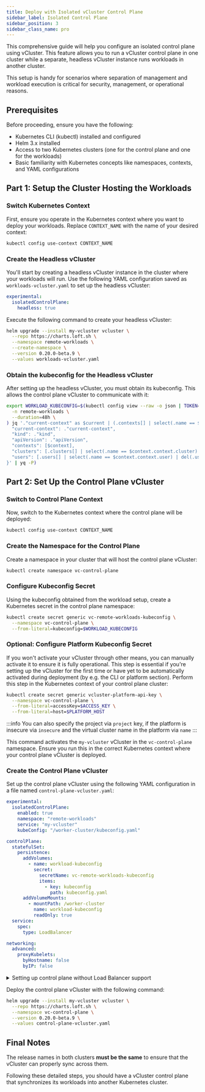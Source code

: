 ```yaml
---
title: Deploy with Isolated vCluster Control Plane
sidebar_label: Isolated Control Plane
sidebar_position: 3
sidebar_class_name: pro
---
```



<ProAdmonition/>

This comprehensive guide will help you configure an isolated control plane using vCluster.
This feature allows you to run a vCluster control plane in one cluster while a separate, headless vCluster instance runs workloads in another cluster.

This setup is handy for scenarios where separation of management and workload execution is critical for security, management, or operational reasons.

## Prerequisites

Before proceeding, ensure you have the following:
- Kubernetes CLI (kubectl) installed and configured
- Helm 3.x installed
- Access to two Kubernetes clusters (one for the control plane and one for the workloads)
- Basic familiarity with Kubernetes concepts like namespaces, contexts, and YAML configurations

## Part 1: Setup the Cluster Hosting the Workloads

### Switch Kubernetes Context

First, ensure you operate in the Kubernetes context where you want to deploy your workloads. Replace `CONTEXT_NAME` with the name of your desired context:

```bash
kubectl config use-context CONTEXT_NAME
```

### Create the Headless vCluster

You'll start by creating a headless vCluster instance in the cluster where your workloads will run. Use the following YAML configuration saved as `workloads-vcluster.yaml` to set up the headless vCluster:

```yaml
experimental:
  isolatedControlPlane:
    headless: true
```

Execute the following command to create your headless vCluster:

```bash
helm upgrade --install my-vcluster vcluster \
  --repo https://charts.loft.sh \
  --namespace remote-workloads \
  --create-namespace \
  --version 0.20.0-beta.9 \
  --values workloads-vcluster.yaml
```

### Obtain the kubeconfig for the Headless vCluster

After setting up the headless vCluster, you must obtain its kubeconfig. This allows the control plane vCluster to communicate with it:

```bash
export WORKLOAD_KUBECONFIG=$(kubectl config view --raw -o json | TOKEN=$(kubectl create token vc-my-vcluster \
  -n remote-workloads \
  --duration=48h \
) jq '."current-context" as $current | (.contexts[] | select(.name == $current)) as $context | {
  "current-context": ."current-context",
  "kind": ."kind",
  "apiVersion": ."apiVersion",
  "contexts": [$context],
  "clusters": [.clusters[] | select(.name == $context.context.cluster) | del(.cluster."certificate-authority-data") | .cluster."insecure-skip-tls-verify" = true],
  "users": [.users[] | select(.name == $context.context.user) | del(.user."client-certificate-data") | del(.user."client-key-data") | .user.token = $ENV.TOKEN]
}' | yq -P)
```

## Part 2: Set Up the Control Plane vCluster

### Switch to Control Plane Context

Now, switch to the Kubernetes context where the control plane will be deployed:

```bash
kubectl config use-context CONTEXT_NAME
```

### Create the Namespace for the Control Plane

Create a namespace in your cluster that will host the control plane vCluster:

```bash
kubectl create namespace vc-control-plane
```

### Configure Kubeconfig Secret

Using the kubeconfig obtained from the workload setup, create a Kubernetes secret in the control plane namespace:

```bash
kubectl create secret generic vc-remote-workloads-kubeconfig \
  --namespace vc-control-plane \
  --from-literal=kubeconfig=$WORKLOAD_KUBECONFIG
```

### Optional: Configure Platform Kubeconfig Secret

If you won't activate your vCluster through other means, you can manually activate it to ensure it is fully operational. This step is essential if you're setting up the vCluster for the first time or have yet to be automatically activated during deployment (by e.g. the CLI or platform section). Perform this step in the Kubernetes context of your control plane cluster:

```bash
kubectl create secret generic vcluster-platform-api-key \
  --namespace vc-control-plane \
  --from-literal=accessKey=$ACCESS_KEY \
  --from-literal=host=$PLATFORM_HOST
```

:::info
You can also specify the project via `project` key, if the platform is insecure via `insecure` and the virtual cluster name in the platform via `name`
:::

This command activates the `my-vcluster` vCluster in the `vc-control-plane` namespace. Ensure you run this in the correct Kubernetes context where your control plane vCluster is deployed.

### Create the Control Plane vCluster

Set up the control plane vCluster using the following YAML configuration in a file named `control-plane-vcluster.yaml`:

```yaml
experimental:
  isolatedControlPlane:
    enabled: true
    namespace: "remote-workloads"
    service: "my-vcluster"
    kubeConfig: "/worker-cluster/kubeconfig.yaml"

controlPlane:
  statefulSet:
    persistence:
      addVolumes:
        - name: workload-kubeconfig
          secret:
            secretName: vc-remote-workloads-kubeconfig
            items:
              - key: kubeconfig
                path: kubeconfig.yaml
      addVolumeMounts:
        - mountPath: /worker-cluster
          name: workload-kubeconfig
          readOnly: true
  service:
    spec:
      type: LoadBalancer

networking:
  advanced:
    proxyKubelets:
      byHostname: false
      byIP: false
```

<details>
<summary>
Setting up control plane without Load Balancer support
</summary>

By default vCluster starts a `LoadBalancer` type Service to serve API. In some environments like local development clusters or bare metal clusters you might want to use `NodePort` type instead. In order to do this, include this configuration in your `vcluster.yaml` file.

```yaml
controlPlane:
  service:
    spec:
      type: NodePort
    httpsNodePort: 30999
```
</details>


Deploy the control plane vCluster with the following command:

```bash
helm upgrade --install my-vcluster vcluster \
  --repo https://charts.loft.sh \
  --namespace vc-control-plane \
  --version 0.20.0-beta.9 \
  --values control-plane-vcluster.yaml
```

## Final Notes

The release names in both clusters **must be the same** to ensure that the vCluster can properly sync across them.

Following these detailed steps, you should have a vCluster control plane that synchronizes its workloads into another Kubernetes cluster.
